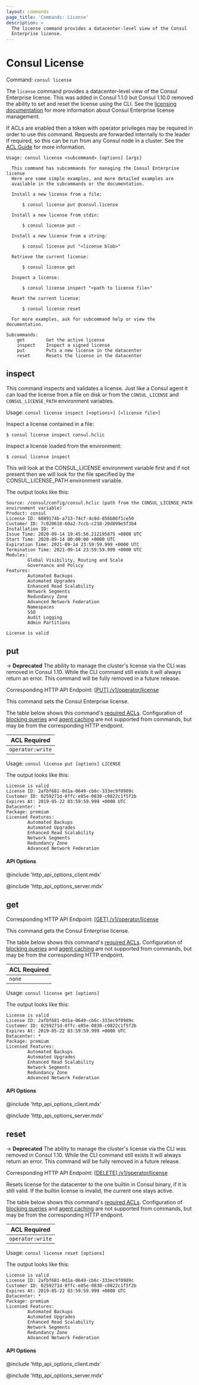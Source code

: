 ```yaml
---
layout: commands
page_title: 'Commands: License'
description: >
  The license command provides a datacenter-level view of the Consul
  Enterprise license.
---
```


# Consul License

Command: `consul license`

<EnterpriseAlert />

The `license` command provides a datacenter-level view of the Consul Enterprise license. This was added
in Consul 1.1.0 but Consul 1.10.0 removed the ability to set and reset the license using the CLI.
See the [licensing documentation](/docs/enterprise/license/overview) for more information about
Consul Enterprise license management.

If ACLs are enabled then a token with operator privileges may be required in
order to use this command. Requests are forwarded internally to the leader
if required, so this can be run from any Consul node in a cluster. See the
[ACL Guide](https://learn.hashicorp.com/tutorials/consul/access-control-setup-production) for more information.

```text
Usage: consul license <subcommand> [options] [args]

  This command has subcommands for managing the Consul Enterprise license
  Here are some simple examples, and more detailed examples are
  available in the subcommands or the documentation.

  Install a new license from a file:

      $ consul license put @consul.license

  Install a new license from stdin:

      $ consul license put -

  Install a new license from a string:

      $ consul license put "<license blob>"

  Retrieve the current license:

      $ consul license get

  Inspect a license:

      $ consul license inspect "<path to license file>"

  Reset the current license:

      $ consul license reset

  For more examples, ask for subcommand help or view the documentation.

Subcommands:
    get        Get the active license
    inspect    Inspect a signed license
    put        Puts a new license in the datacenter
    reset      Resets the license in the datacenter

```

## inspect

This command inspects and validates a license. Just like a Consul agent it
can load the license from a file on disk or from the `CONSUL_LICENSE` and
`CONSUL_LICENSE_PATH` environment variables.

Usage: `consul license inspect [<options>] [<license file>]`

Inspect a license contained in a file:

```
$ consul license inspect consul.hclic
```

Inspect a license loaded from the environment:

```
$ consul license inspect
```

This will look at the CONSUL_LICENSE environment variable first
and if not present then we will look for the file specified
by the CONSUL_LICENSE_PATH environment variable.

The output looks like this:

```
Source: /consul/config/consul.hclic (path from the CONSUL_LICENSE_PATH environment variable)
Product: consul
License ID: 6089174b-a713-74cf-4c8d-856b86f1ce50
Customer ID: 7c020610-60a2-7ccb-c210-20d899e5f3b4
Installation ID: *
Issue Time: 2020-09-14 19:45:56.212195875 +0000 UTC
Start Time: 2020-09-14 00:00:00 +0000 UTC
Expiration Time: 2021-09-14 23:59:59.999 +0000 UTC
Termination Time: 2021-09-14 23:59:59.999 +0000 UTC
Modules:
        Global Visibility, Routing and Scale
        Governance and Policy
Features:
        Automated Backups
        Automated Upgrades
        Enhanced Read Scalability
        Network Segments
        Redundancy Zone
        Advanced Network Federation
        Namespaces
        SSO
        Audit Logging
        Admin Partitions

License is valid

```

## put

-> **Deprecated** The ability to manage the cluster's license via the CLI
was removed in Consul 1.10. While the CLI command still exists it will
always return an error. This command will be fully removed in a future release.

Corresponding HTTP API Endpoint: [\[PUT\] /v1/operator/license](/api-docs/operator/license#updating-the-consul-license)

This command sets the Consul Enterprise license.

The table below shows this command's [required ACLs](/api#authentication). Configuration of
[blocking queries](/api-docs/features/blocking) and [agent caching](/api-docs/features/caching)
are not supported from commands, but may be from the corresponding HTTP endpoint.

| ACL Required     |
| ---------------- |
| `operator:write` |

Usage: `consul license put [options] LICENSE`

The output looks like this:

```text
License is valid
License ID: 2afbf681-0d1a-0649-cb6c-333ec9f0989c
Customer ID: 0259271d-8ffc-e85e-0830-c0822c1f5f2b
Expires At: 2019-05-22 03:59:59.999 +0000 UTC
Datacenter: *
Package: premium
Licensed Features:
        Automated Backups
        Automated Upgrades
        Enhanced Read Scalability
        Network Segments
        Redundancy Zone
        Advanced Network Federation
```

#### API Options

@include 'http_api_options_client.mdx'

@include 'http_api_options_server.mdx'

## get

Corresponding HTTP API Endpoint: [\[GET\] /v1/operator/license](/api-docs/operator/license#getting-the-consul-license)

This command gets the Consul Enterprise license.

The table below shows this command's [required ACLs](/api#authentication). Configuration of
[blocking queries](/api-docs/features/blocking) and [agent caching](/api-docs/features/caching)
are not supported from commands, but may be from the corresponding HTTP endpoint.

| ACL Required |
| ------------ |
| `none`       |

Usage: `consul license get [options]`

The output looks like this:

```text
License is valid
License ID: 2afbf681-0d1a-0649-cb6c-333ec9f0989c
Customer ID: 0259271d-8ffc-e85e-0830-c0822c1f5f2b
Expires At: 2019-05-22 03:59:59.999 +0000 UTC
Datacenter: *
Package: premium
Licensed Features:
        Automated Backups
        Automated Upgrades
        Enhanced Read Scalability
        Network Segments
        Redundancy Zone
        Advanced Network Federation
```

#### API Options

@include 'http_api_options_client.mdx'

@include 'http_api_options_server.mdx'

## reset

-> **Deprecated** The ability to manage the cluster's license via the CLI
was removed in Consul 1.10. While the CLI command still exists it will
always return an error. This command will be fully removed in a future release.

Corresponding HTTP API Endpoint: [\[DELETE\] /v1/operator/license](/api-docs/operator/license#resetting-the-consul-license)

Resets license for the datacenter to the one builtin in Consul binary, if it is still valid.
If the builtin license is invalid, the current one stays active.

The table below shows this command's [required ACLs](/api#authentication). Configuration of
[blocking queries](/api-docs/features/blocking) and [agent caching](/api-docs/features/caching)
are not supported from commands, but may be from the corresponding HTTP endpoint.

| ACL Required     |
| ---------------- |
| `operator:write` |

Usage: `consul license reset [options]`

The output looks like this:

```text
License is valid
License ID: 2afbf681-0d1a-0649-cb6c-333ec9f0989c
Customer ID: 0259271d-8ffc-e85e-0830-c0822c1f5f2b
Expires At: 2019-05-22 03:59:59.999 +0000 UTC
Datacenter: *
Package: premium
Licensed Features:
        Automated Backups
        Automated Upgrades
        Enhanced Read Scalability
        Network Segments
        Redundancy Zone
        Advanced Network Federation
```

#### API Options

@include 'http_api_options_client.mdx'

@include 'http_api_options_server.mdx'
